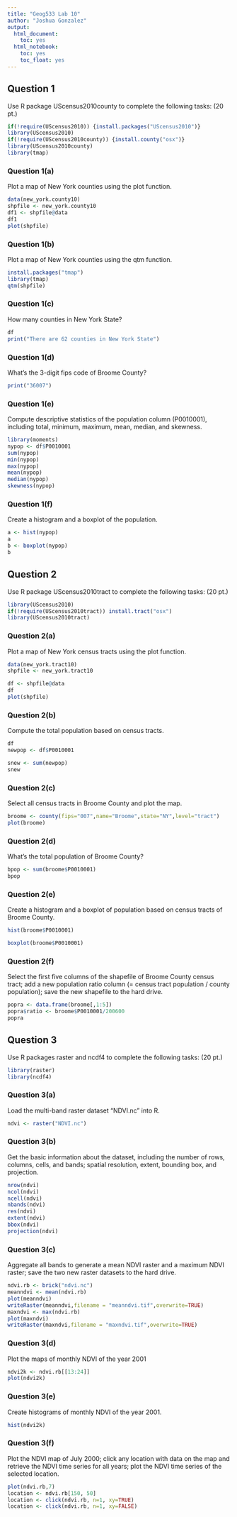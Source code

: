 ```yaml
---
title: "Geog533 Lab 10"
author: "Joshua Gonzalez"
output:
  html_document:
    toc: yes
  html_notebook:
    toc: yes
    toc_float: yes
---
```


## Question 1
Use R package UScensus2010county to complete the following tasks:  (20 pt.)
```r
if(!require(UScensus2010)) {install.packages("UScensus2010")}
library(UScensus2010)
if(!require(UScensus2010county)) {install.county("osx")}
library(UScensus2010county)
library(tmap)
```
### Question 1(a)
Plot a map of New York counties using the plot function.
```r
data(new_york.county10)
shpfile <- new_york.county10
df1 <- shpfile@data
df1
plot(shpfile)
```

### Question 1(b)	
Plot a map of New York counties using the qtm function.
```r
install.packages("tmap")
library(tmap)
qtm(shpfile)
```


### Question 1(c)	
How many counties in New York State?
```r
df
print("There are 62 counties in New York State")
```

### Question 1(d)	
What’s the 3-digit fips code of Broome County?
```r
print("36007")
```

### Question 1(e)	
Compute descriptive statistics of the population column (P0010001), including total, minimum, maximum, mean, median, and skewness. 
```r
library(moments)
nypop <- df$P0010001
sum(nypop)
min(nypop)
max(nypop)
mean(nypop)
median(nypop)
skewness(nypop)
```

### Question 1(f)	
Create a histogram and a boxplot of the population.
```r
a <- hist(nypop)
a
b <- boxplot(nypop)
b
```


## Question 2
Use R package UScensus2010tract to complete the following tasks:    (20 pt.)
```r
library(UScensus2010)
if(!require(UScensus2010tract)) install.tract("osx")
library(UScensus2010tract)
```

### Question 2(a)	
Plot a map of New York census tracts using the plot function.
```r
data(new_york.tract10)
shpfile <- new_york.tract10

df <- shpfile@data
df
plot(shpfile)
```

### Question 2(b)
Compute the total population based on census tracts.
```r
df
newpop <- df$P0010001

snew <- sum(newpop)
snew
```

### Question 2(c)
Select all census tracts in Broome County and plot the map. 
```r
broome <- county(fips="007",name="Broome",state="NY",level="tract")
plot(broome)
```

### Question 2(d)
What’s the total population of Broome County?
```r
bpop <- sum(broome$P0010001)
bpop
```

### Question 2(e)
Create a histogram and a boxplot of population based on census tracts of Broome County.
```r
hist(broome$P0010001)

boxplot(broome$P0010001)
```

### Question 2(f)
Select the first five columns of the shapefile of Broome County census tract; add a new population ratio column (= census tract population / county population); save the new shapefile to the hard drive. 
```r
popra <- data.frame(broome[,1:5])
popra$ratio <- broome$P0010001/200600
popra
```


## Question 3

Use R packages raster and ncdf4 to complete the following tasks:     (20 pt.)
```r
library(raster)
library(ncdf4)
```

### Question 3(a)		
Load the multi-band raster dataset “NDVI.nc” into R.
```r
ndvi <- raster("NDVI.nc")
```

### Question 3(b)		
Get the basic information about the dataset, including the number of rows, columns, cells, and bands; spatial resolution, extent, bounding box, and projection.
```r
nrow(ndvi)
ncol(ndvi)
ncell(ndvi)
nbands(ndvi)
res(ndvi)
extent(ndvi)
bbox(ndvi)
projection(ndvi)
```

### Question 3(c)	
Aggregate all bands to generate a mean NDVI raster and a maximum NDVI raster; save the two new raster datasets to the hard drive. 
```r
ndvi.rb <- brick("ndvi.nc")
meanndvi <- mean(ndvi.rb)
plot(meanndvi)
writeRaster(meanndvi,filename = "meanndvi.tif",overwrite=TRUE)
maxndvi <- max(ndvi.rb)
plot(maxndvi)
writeRaster(maxndvi,filename = "maxndvi.tif",overwrite=TRUE)
```

### Question 3(d)			
Plot the maps of monthly NDVI of the year 2001
```r
ndvi2k <- ndvi.rb[[13:24]]
plot(ndvi2k)
```

### Question 3(e)	
Create histograms of monthly NDVI of the year 2001.
```r
hist(ndvi2k)
```

### Question 3(f)			
Plot the NDVI map of July 2000; click any location with data on the map and retrieve the NDVI time series for all years; plot the NDVI time series of the selected location. 
```r
plot(ndvi.rb,7) 
location <- ndvi.rb[150, 50]
location <- click(ndvi.rb, n=1, xy=TRUE)
location <- click(ndvi.rb, n=1, xy=FALSE)
```

